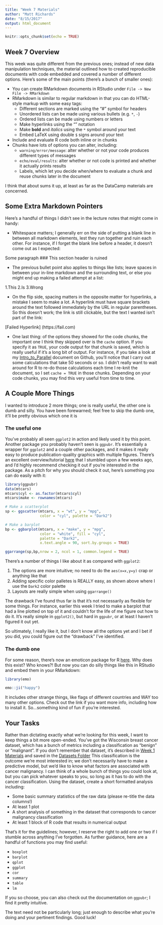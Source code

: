 ```yaml
---
title: "Week 7 Materials"
author: "Matt Richards"
date: "8/15/2017"
output: html_document
---
```


```r
knitr::opts_chunk$set(echo = TRUE)
```

## Week 7 Overview

This week was quite different from the previous ones; instead of new data manipulation techniques, the material outlined how to created reproducible documents with code embedded and covered a number of different options. Here's some of the main points (there's a bunch of smaller ones):

* You can create RMarkdown documents in RStudio under `File -> New File -> RMarkdown`
* RMarkdown is similar to regular markdown in that you can do HTML-style markup with some easy tags:
    * Different sections are marked using the "#" symbol for headers
    * Unordered lists can be made using various bullets (e.g. `*`, `-`)
    * Ordered lists can be made using numbers or letters
    * Make hyperlinks using the "[]()" notation
    * Make **bold** and *italics* using the `*` symbol around your text
    * Embed LaTeX using double `$` signs around your text
* Include and evaluate R code both inline or in chunks
* Chunks have lots of options you can alter, including:
    * `warning/error/message`: alter whether or not your code produces different types of messages
    * `echo/eval/results`: alter whether or not code is printed and whether it actually prints results
    * Labels, which let you decide when/where to evaluate a chunk and reuse chunks later in the document
    
I think that about sums it up, at least as far as the DataCamp materials are concerned. 

## Some Extra Markdown Pointers

Here's a handful of things I didn't see in the lecture notes that might come in handy:

* Whitespace matters; I generally err on the side of putting a blank line in between all markdown elements, lest they run together and ruin each other. For instance, if I forget the blank line before a header, it doesn't come out as I expected:

Some paragraph
### This section header is ruined 

* The previous bullet point also applies to things like lists; leave spaces in between your in-line markdown and the surrounding text, or else you might end up making a failed attempt at a list:

1.This
2.Is
3.Wrong

* On the flip side, spacing matters in the opposite matter for hyperlinks, a mistake I seem to make a lot. A hyperlink must have square brackets around the text followed immediately by the URL in regular parentheses. So this doesn't work; the link is still clickable, but the text I wanted isn't part of the link:

[Failed Hyperlink] (https://fail.com)

* One last thing: of the options they showed for the code chunks, the important one I think they skipped over is the `cache` option. If you specify it as `TRUE`, your code output for that chunk is saved, which is really useful if it's a long bit of output. For instance, if you take a look at my [Intro_to_Parallel](https://raw.githubusercontent.com/marichards/FH_intermediate_R/master/User_Guides/Into_to_Parallel.Rmd) document on Github, you'll notice that I carry out some calculations that take 50 seconds or so. I didn't really want to wait around for R to re-do those calculations each time I re-knit the document, so I set `cache = TRUE` in those chunks. Depending on your code chunks, you may find this very useful from time to time. 

## A Couple More Things

I wanted to introduce 2 more things; one is really useful, the other one is dumb and silly. You have been forewarned; feel free to skip the dumb one, it'll be pretty obvious which one it is

### The useful one

You've probably all seen `ggplot2` in action and likely used it by this point. Another package you probably haven't seen is `ggpubr`. It's essentially a wrapper for `ggplot2` and a couple other packages, and it makes it really easy to produce publication-quality graphics with multiple figures. There's an excellent overview/tutorial [here](http://www.sthda.com/english/wiki/ggplot2-easy-way-to-mix-multiple-graphs-on-the-same-page) that I stumbled upon a few weeks ago, and I'd highly recommend checking it out if you're interested in the package. As a pitch for why you should check it out, here's something you can do easily with it:

```r
library(ggpubr)
data(mtcars)
mtcars$cyl <- as.factor(mtcars$cyl)
mtcars$make <- rownames(mtcars)

# Make a scatterplot
sp <- ggscatter(mtcars, x = "wt", y = "mpg", 
                color = "cyl", palette = "Dark2")

# Make a barplot
bp <- ggbarplot(mtcars, x = "make", y = "mpg", 
                color = "white", fill = "cyl", 
                palette = "Dark2", 
                x.text.angle = 90, sort.by.groups = TRUE)

ggarrange(sp,bp,nrow = 2, ncol = 1, common.legend = TRUE)
```

There's a number of things I like about it as compared with `ggplot2`:

1. The options are more intuitive; no need to do the `aes(x=x,y=y)` crap or anything like that
2. Adding specific color palletes is REALLY easy, as shown above where I use the `Dark2` color palette
3. Layouts are really simple when using `ggarrange()`

The drawback I've found thus far is that it's not necessarily as flexible for some things. For instance, earlier this week I tried to make a barplot that had a line plotted on top of it and couldn't for the life of me figure out how to do it. It's really simple in `ggplot2()`, but hard in `ggpubr`, or at least I haven't figured it out yet. 

So ultimately, I really like it, but I don't know all the options yet and I bet if you did, you could figure out the "drawback" I've identified. 

### The dumb one

For some reason, there's now an emoticon package for R [here](https://github.com/hadley/emo). Why does this exist? Who knows?! But now you can do silly things like this in RStudio and embed them in your RMarkdown:

```r
library(emo)

emo::ji("happy")
```

It includes other strange things, like flags of different countries and WAY too many other options. Check out the link if you want more info, including how to install it. So...something kind of fun if you're interested. 

## Your Tasks

Rather than dictating exactly what we're looking for this week, I want to keep things a bit more open-ended. You've got the Wisconsin breast cancer dataset, which has a bunch of metrics including a classification as "benign" or "malignant". If you don't remember that dataset, it's described in [Week 1 Materials](https://marichards.github.io/FH_intermediate_R/Week_1/Week_1_Materials.html) and saved in the [Datasets Folder](https://github.com/marichards/FH_intermediate_R/tree/master/Datasets) This classification is the outcome we're most interested in; we don't necessarily have to make a predictive model, but we'd like to know what factors are associated with cancer malignancy. I can think of a whole bunch of things you could look at, but you can pick whatever speaks to you, so long as it has to do with the cancer classification. Using the dataset, create a short formatted analysis including:

* Some basic summary statistics of the raw data (please re-title the data columns!)
* At least 1 plot
* A short analysis of something in the dataset that corresponds to cancer malignancy classification
* At least 1 block of R code that results in numerical output

That's it for the guidelines; however, I reserve the right to add one or two if I stumble across anything I've forgotten. As further guidance, here are a handful of functions you may find useful:

* `boxplot`
* `barplot`
* `qplot`
* `ggplot`
* `cor`
* `summary`
* `table`
* `lm` 

If you so choose, you can also check out the documentation on `ggpubr`; I find it pretty intuitive.

The text need not be particularly long; just enough to describe what you're doing and your pertinent findings. Good luck!

